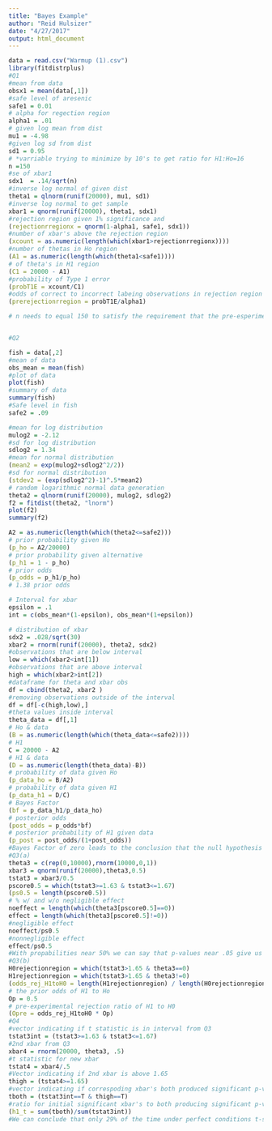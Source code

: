```yaml
---
title: "Bayes Example"
author: "Reid Hulsizer"
date: "4/27/2017"
output: html_document
---
```



```r
data = read.csv("Warmup (1).csv")
library(fitdistrplus)
#Q1
#mean from data
obsx1 = mean(data[,1])
#safe level of aresenic
safe1 = 0.01
# alpha for regection region
alpha1 = .01
# given log mean from dist
mu1 = -4.98
#given log sd from dist
sd1 = 0.95
# *varriable trying to minimize by 10's to get ratio for H1:Ho=16
n =150
#se of xbar1
sdx1  = .14/sqrt(n)
#inverse log normal of given dist
theta1 = qlnorm(runif(20000), mu1, sd1)
#inverse log normal to get sample 
xbar1 = qnorm(runif(20000), theta1, sdx1)
#rejection region given 1% significance and 
(rejectionrregionx = qnorm(1-alpha1, safe1, sdx1))
#number of xbar's above the rejection region
(xcount = as.numeric(length(which(xbar1>rejectionrregionx))))
#number of thetas in Ho region
(A1 = as.numeric(length(which(theta1<safe1))))
# of theta's in H1 region
(C1 = 20000 - A1)
#probability of Type 1 error
(probT1E = xcount/C1)
#odds of correct to incorrect labeing observations in rejection region
(prerejectionrregion = probT1E/alpha1)

# n needs to equal 150 to satisfy the requirement that the pre-esperimental rejection ratio of H1 to Ho be at least 16.


#Q2

fish = data[,2]
#mean of data
obs_mean = mean(fish)
#plot of data
plot(fish)
#summary of data
summary(fish) 
#Safe level in fish
safe2 = .09

#mean for log distribution
mulog2 = -2.12
#sd for log distribution
sdlog2 = 1.34
#mean for normal distribution
(mean2 = exp(mulog2+sdlog2^2/2))
#sd for normal distribution
(stdev2 = (exp(sdlog2^2)-1)^.5*mean2)
# random logarithmic normal data generation
theta2 = qlnorm(runif(20000), mulog2, sdlog2) 
f2 = fitdist(theta2, "lnorm")
plot(f2)
summary(f2)

A2 = as.numeric(length(which(theta2<=safe2)))
# prior probability given Ho
(p_ho = A2/20000)
# prior probability given alternative
(p_h1 = 1 - p_ho)
# prior odds
(p_odds = p_h1/p_ho)
# 1.38 prior odds

# Interval for xbar
epsilon = .1
int = c(obs_mean*(1-epsilon), obs_mean*(1+epsilon))

# distribution of xbar
sdx2 = .028/sqrt(30)
xbar2 = rnorm(runif(20000), theta2, sdx2)
#observations that are below interval
low = which(xbar2<int[1])
#observations that are above interval
high = which(xbar2>int[2])
#dataframe for theta and xbar obs
df = cbind(theta2, xbar2 )
#removing observations outside of the interval
df = df[-c(high,low),]
#theta values inside interval
theta_data = df[,1] 
# Ho & data
(B = as.numeric(length(which(theta_data<=safe2))))
# H1
C = 20000 - A2 
# H1 & data
(D = as.numeric(length(theta_data)-B))
# probability of data given Ho
(p_data_ho = B/A2)
# probability of data given H1
(p_data_h1 = D/C)
# Bayes Factor
(bf = p_data_h1/p_data_ho)
# posterior odds
(post_odds = p_odds*bf)
# posterior probability of H1 given data
(p_post = post_odds/(1+post_odds))
#Bayes Factor of zero leads to the conclusion that the null hypothesis is ture 
#Q3(a)
theta3 = c(rep(0,10000),rnorm(10000,0,1))
xbar3 = qnorm(runif(20000),theta3,0.5)
tstat3 = xbar3/0.5
pscore0.5 = which(tstat3>=1.63 & tstat3<=1.67)
(ps0.5 = length(pscore0.5))
# % w/ and w/o negligible effect
noeffect = length(which(theta3[pscore0.5]==0))
effect = length(which(theta3[pscore0.5]!=0))
#negligible effect
noeffect/ps0.5
#nonnegligible effect
effect/ps0.5
#With propabilities near 50% we can say that p-values near .05 give us little indication as to whether or not to reject Ho
#Q3(b)
H0rejectionregion = which(tstat3>1.65 & theta3==0)
H1rejectionregion = which(tstat3>1.65 & theta3!=0)
(odds_rej_H1toH0 = length(H1rejectionregion) / length(H0rejectionregion))
# the prior odds of H1 to Ho
Op = 0.5
# pre-experimental rejection ratio of H1 to H0
(Opre = odds_rej_H1toH0 * Op)
#Q4
#vector indicating if t statistic is in interval from Q3
tstat3int = (tstat3>=1.63 & tstat3<=1.67) 
#2nd xbar from Q3
xbar4 = rnorm(20000, theta3, .5) 
#t statistic for new xbar
tstat4 = xbar4/.5 
#Vector indicating if 2nd xbar is above 1.65
thigh = (tstat4>=1.65) 
#vector indicating if correspoding xbar's both produced significant p-values
tboth = (tstat3int==T & thigh==T)  
#ratio for initial significant xbar's to both producing significant p-values
(h1_t = sum(tboth)/sum(tstat3int))
#We can conclude that only 29% of the time under perfect conditions t-statistics near .05 significance, when the experiment is replicated will have a p-value that is signifant at a .05 threshold
```

